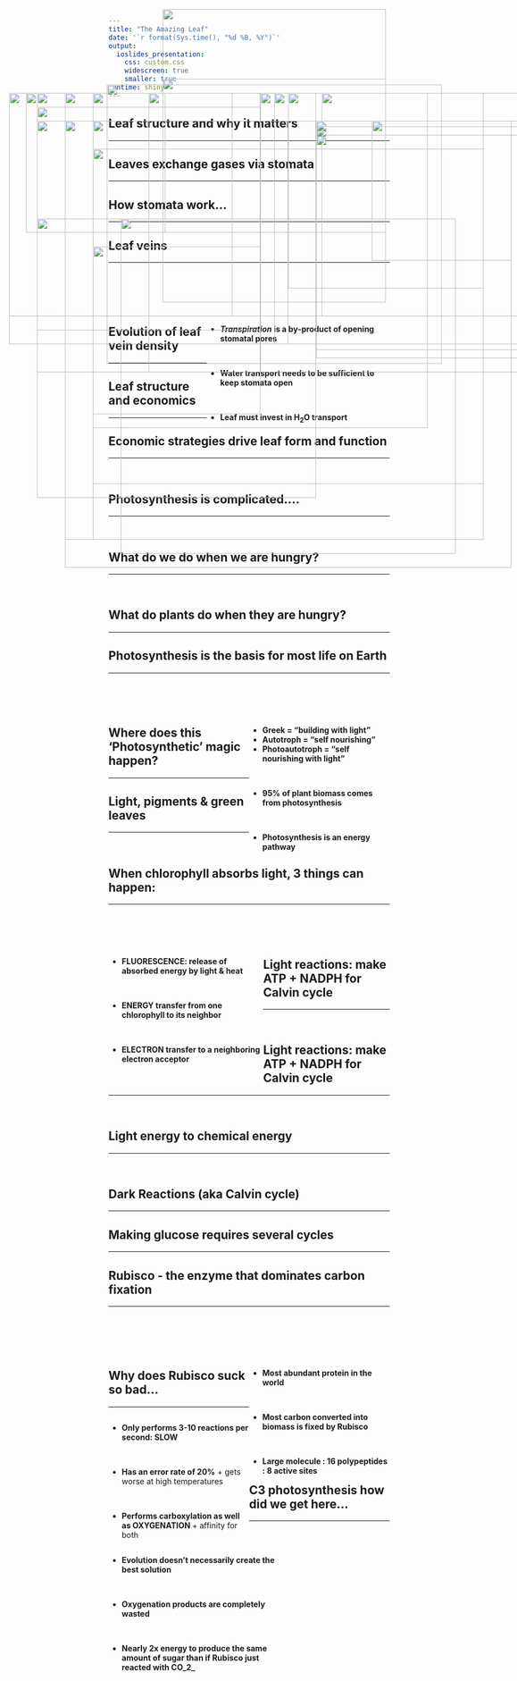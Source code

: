 ```yaml
---
title: "The Amazing Leaf"
date: '`r format(Sys.time(), "%d %B, %Y")`'
output: 
  ioslides_presentation:
    css: custom.css
    widescreen: true
    smaller: true
runtime: shiny
---
```


##

<IMG STYLE="position:absolute; TOP:50px; LEFT:325px; WIDTH:400px; HEIGHT:6000x" SRC="images/plantbiomass.png">

## Leaf structure and why it matters
<hr>

<IMG STYLE="position:absolute; TOP:200px; LEFT:200px; WIDTH:700px; HEIGHT:500x" SRC="images/leaf_structure.jpg">

## Leaves exchange gases via stomata
<hr>

<IMG STYLE="position:absolute; TOP:250px; LEFT:100px; WIDTH:400px; HEIGHT:400x" SRC="images/stomata.png">

<IMG STYLE="position:absolute; TOP:200px; LEFT:550px; WIDTH:350px; HEIGHT:450x" SRC="images/stomatal_evolution.jpg">


## How stomata work...
<hr>

<IMG STYLE="position:absolute; TOP:200px; LEFT:100px; WIDTH:500px; HEIGHT:400x" SRC="images/stomata4a.jpg">

<IMG STYLE="position:absolute; TOP:200px; LEFT:500px; WIDTH:500px; HEIGHT:400x" SRC="images/stomata4b.jpg">

## Leaf veins
<hr>
<br/>
<br/>
<br/>
<br/>

<div style="float: right; width: 65%;">
* **_Transpiration_ is a by‐product of opening stomatal pores**

<br/>

* **Water transport needs to be sufficient to keep stomata open** 

<br/>

* **Leaf must invest in H~2~O transport**

</div>

<IMG STYLE="position:absolute; TOP:200px; LEFT:80px; WIDTH:250px; HEIGHT:400x" SRC="images/leafveins.jpg">

## Evolution of leaf vein density
<hr>

<IMG STYLE="position:absolute; TOP:250px; LEFT:150px; WIDTH:750px; HEIGHT:400x" SRC="images/vein_evolution.jpg">

## Leaf structure and economics
<hr>

<IMG STYLE="position:absolute; TOP:175px; LEFT:325px; WIDTH:400px; HEIGHT:300x" SRC="images/stomata5.jpg">

<IMG STYLE="position:absolute; TOP:425px; LEFT:250px; WIDTH:600px; HEIGHT:300x" SRC="images/vein_density.jpg">

## Economic strategies drive leaf form and function
<hr>
<br/>

<IMG STYLE="position:absolute; TOP:200px; LEFT:150px; WIDTH:900px; HEIGHT:400px" SRC="images/leafeconomics.jpeg">

## Photosynthesis is complicated....
<hr>
<br/>

<IMG STYLE="position:absolute; TOP:185px; LEFT:225px; WIDTH:600px; HEIGHT:500px" SRC="images/scholar.jpg">

## What do we do when we are hungry?
<hr>
<br/>

<IMG STYLE="position:absolute; TOP:250px; LEFT:150px; WIDTH:400px; HEIGHT:300x" SRC="images/hangry.png">

<IMG STYLE="position:absolute; TOP:275px; LEFT:600px; WIDTH:400px; HEIGHT:400x" SRC="images/fastfood.jpg">

## What do plants do when they are hungry?
<hr>
    
<IMG STYLE="position:absolute; TOP:300px; LEFT:200px; WIDTH:700px; HEIGHT:500x" SRC="images/candy.png">

## Photosynthesis is the basis for most life on Earth
<hr>
<br/>
<br/>
<br/>

<div style="float: right; width: 50%;">

* **Greek = “building with light”**
* **Autotroph = “self nourishing”**
* **Photoautotroph = “self nourishing with light”**

<br/>

* **95% of plant biomass comes from photosynthesis**

<br/>

* **Photosynthesis is an energy pathway**

 </div>
 
<IMG STYLE="position:absolute; TOP:200px; LEFT:50px; WIDTH:400px; HEIGHT:400x" SRC="images/leaf_solar.jpg">

## Where does this 'Photosynthetic' magic happen?
<hr>

<IMG STYLE="position:absolute; TOP:250px; LEFT:100px; WIDTH:400px; HEIGHT:400x" SRC="images/chlroplasts.png">

<IMG STYLE="position:absolute; TOP:260px; LEFT:600px; WIDTH:400px; HEIGHT:400x" SRC="images/chlroplasts3.png">

## Light, pigments & green leaves
<hr>
<br/>

<IMG STYLE="position:absolute; TOP:200px; LEFT:300px; WIDTH:500px; HEIGHT:500x" SRC="images/light_spectrum.jpg">

## When chlorophyll absorbs light, 3 things can happen:
<hr>
<br/>
<br/>
<br/>

<div style="float: left; width: 55%;">

* **FLUORESCENCE: release of absorbed energy by light & heat**

<br/>

* **ENERGY transfer from one chlorophyll to its neighbor**

<br/>

* **ELECTRON transfer to a neighboring electron acceptor**

 </div>

<IMG STYLE="position:absolute; TOP:200px; LEFT:610px; WIDTH:400px; HEIGHT:400x" SRC="images/chlroplasts_light.png">
 
## Light reactions: make ATP + NADPH for Calvin cycle
<hr>
<br/>

<IMG STYLE="position:absolute; TOP:250px; LEFT:150px; WIDTH:800px; HEIGHT:400x" SRC="images/photosystems2.png">

## Light reactions: make ATP + NADPH for Calvin cycle
<hr>
<br/>

<IMG STYLE="position:absolute; TOP:200px; LEFT:200px; WIDTH:600px; HEIGHT:600x" SRC="images/lightreaction4.png">

## Light energy to chemical energy 
<hr>
<br/>

<IMG STYLE="position:absolute; TOP:250px; LEFT:150px; WIDTH:800px; HEIGHT:400px" SRC="images/lightreaction3.png">

## Dark Reactions (aka Calvin cycle)
<hr>

<IMG STYLE="position:absolute; TOP:200px; LEFT:50px; WIDTH:450px; HEIGHT:450px" SRC="images/photosynthesis.png">


<IMG STYLE="position:absolute; TOP:200px; LEFT:525px; WIDTH:450px; HEIGHT:450px" SRC="images/calvin.jpg">

## Making glucose requires several cycles
<hr>

<IMG STYLE="position:absolute; TOP:250px; LEFT:200px; WIDTH:700px; HEIGHT:350px" SRC="images/equation2.png">

## Rubisco - the enzyme that dominates carbon fixation
<hr>
<br/>
<br/>
<br/>
<br/>

<IMG STYLE="position:absolute; TOP:225px; LEFT:100px; WIDTH:400px; HEIGHT:400px" SRC="images/rubisco.jpg">

<div style="float: right; width: 50%;">

* **Most abundant protein in the world**

<br/>

* **Most carbon converted into biomass is fixed by Rubisco**

<br/>

* **Large molecule : 16 polypeptides : 8 active sites**

</div>

## Why does Rubisco suck so bad...
<hr>

<div style="float: left; width: 50%;">
* **Only performs 3-10 reactions per second: SLOW**

<br/>

* **Has an error rate of 20%**
        + gets worse at high temperatures
        
<br/>

* **Performs carboxylation as well as OXYGENATION **
        + affinity for both 
</div>

<IMG STYLE="position:absolute; TOP:250px; LEFT:600px; WIDTH:400px; HEIGHT:400x" SRC="images/photo.jpg">

<IMG STYLE="position:absolute; TOP:425px; LEFT:100px; WIDTH:500px; HEIGHT:250x" SRC="images/photorespiration.jpeg">

## C3 photosynthesis how did we get here...
<hr>
<br/>

<div style="float: left; width: 60%;">

* **Evolution doesn't necessarily create the best solution**

<br/>

* **Oxygenation products are completely wasted**

<br/>

* **Nearly 2x energy to produce the same amount of sugar than if Rubisco just reacted with CO_2_**

 </div>
 
<IMG STYLE="position:absolute; TOP:475px; LEFT:200px; WIDTH:300px; HEIGHT:300x" SRC="images/photosystems.png">

<IMG STYLE="position:absolute; TOP:250px; LEFT:700px; WIDTH:250px; HEIGHT:500x" SRC="images/atmosphere.png">

 